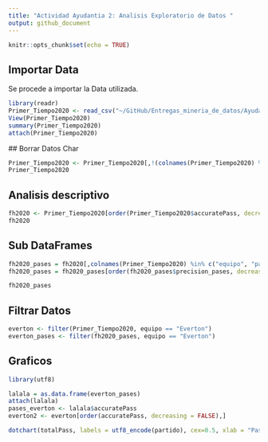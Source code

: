 ```yaml
---
title: "Actividad Ayudantia 2: Analisis Exploratorio de Datos "
output: github_document
---
```


```r
knitr::opts_chunk$set(echo = TRUE)
```

## Importar Data

Se procede a importar la Data utilizada.

```r
library(readr)
Primer_Tiempo2020 <- read_csv("~/GitHub/Entregas_mineria_de_datos/Ayudantias/Actividad Ayudantia 2/Primer_Tiempo2020.csv")
View(Primer_Tiempo2020)
summary(Primer_Tiempo2020)
attach(Primer_Tiempo2020)
```
 
 ## Borrar Datos Char
```r
Primer_Tiempo2020 <- Primer_Tiempo2020[,!(colnames(Primer_Tiempo2020) %in% c("id_partido", "fasepartido", "local", "tiempo","formationUsed", "torneo"))]
Primer_Tiempo2020
```


## Analisis descriptivo

```r
fh2020 <- Primer_Tiempo2020[order(Primer_Tiempo2020$accuratePass, decreasing = TRUE),]
fh2020
```

## Sub DataFrames

```r
fh2020_pases = fh2020[,colnames(Primer_Tiempo2020) %in% c("equipo", "partido", "accuratePass", "totalPass", "precision_pases")]
fh2020_pases = fh2020_pases[order(fh2020_pases$precision_pases, decreasing = TRUE),]

fh2020_pases
```
## Filtrar Datos
```r
everton <- filter(Primer_Tiempo2020, equipo == "Everton")
everton_pases <- filter(fh2020_pases, equipo == "Everton")
```

## Graficos
```r
library(utf8)

lalala = as.data.frame(everton_pases)
attach(lalala)
pases_everton <- lalala$accuratePass
everton2 <- everton[order(accuratePass, decreasing = FALSE),]

dotchart(totalPass, labels = utf8_encode(partido), cex=0.5, xlab = "Pases", ylab = "Partido")
```





